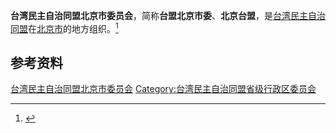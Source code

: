 {{Infobox PRCG
|机构名称 = 台湾民主自治同盟北京市委员会
|标志1    =
|格言1    =
|届数     = 
|任期始   = 
|任期终   =
|职位1    = 主任委员
|人员1    = 
|职位2    = 副主任委员
|人员2    =
|人数2    =
|职位3    =
|人员3    =
|组织法规 = 台湾民主自治同盟章程
|上级机构 = [[台湾民主自治同盟中央委员会|台湾民主自治同盟中央委员会]]
|机构类型 = [[民主党派|民主党派]][[中国一级行政区|省级行政区]][[委员会|委员会]]
|行政级别 = 正厅级
|场所1    = 
|地址1    = 
|邮编1    = 
|电话1    = 
|官网1    = <!-- {{url|}} -->
}}
'''台湾民主自治同盟北京市委员会'''，简称'''台盟北京市委'''、'''北京台盟'''，是[[台湾民主自治同盟|台湾民主自治同盟]]在[[北京市|北京市]]的地方组织。<ref>{{Cite web|title=台湾民主自治同盟北京市委员会|url=http://www.taimeng.org.cn/dfzz/df-bj/200611/t20061108_151086.htm|accessdate=2020-09-03|work=台湾民主自治同盟}}</ref>

== 参考资料 ==
{{reflist}}

{{中华人民共和国各省级行政区|委员会|台湾民主自治同盟|仅内地=yes}}

{{Authority control}}
[[Category:台湾民主自治同盟北京市委员会|]]
[[Category:台湾民主自治同盟省级行政区委员会|Category:台湾民主自治同盟省级行政区委员会]]